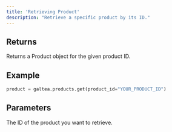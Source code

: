 ```yaml
---
title: 'Retrieving Product'
description: "Retrieve a specific product by its ID."
---
```


## Returns
Returns a Product object for the given product ID.

## Example
```python
product = galtea.products.get(product_id="YOUR_PRODUCT_ID")
```

## Parameters
<ResponseField name="product_id" type="string" required>
  The ID of the product you want to retrieve.
</ResponseField>
